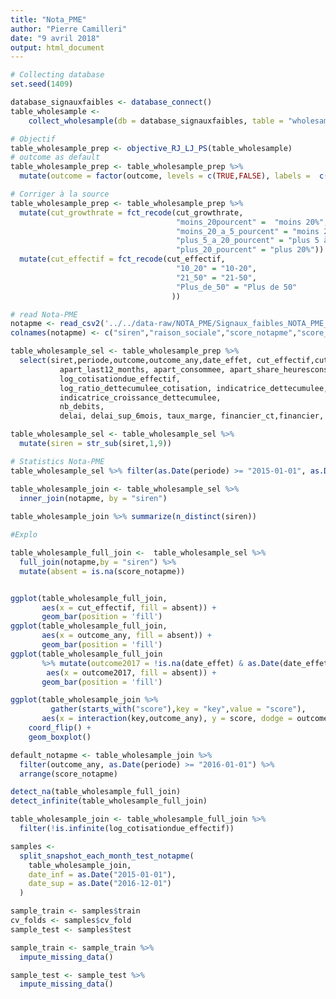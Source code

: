 ```yaml
---
title: "Nota_PME"
author: "Pierre Camilleri"
date: "9 avril 2018"
output: html_document
---
```


```r
# Collecting database
set.seed(1409)

database_signauxfaibles <- database_connect()
table_wholesample <-
    collect_wholesample(db = database_signauxfaibles, table = "wholesample")
```

```r
# Objectif
table_wholesample_prep <- objective_RJ_LJ_PS(table_wholesample)
# outcome as default
table_wholesample_prep <- table_wholesample_prep %>%
  mutate(outcome = factor(outcome, levels = c(TRUE,FALSE), labels =  c("default", "non_default")))
```

```r
# Corriger à la source
table_wholesample_prep <- table_wholesample_prep %>%
  mutate(cut_growthrate = fct_recode(cut_growthrate,
                                     "moins_20pourcent" =  "moins 20%",
                                     "moins_20_a_5_pourcent" = "moins 20 à 5%",
                                     "plus_5_a_20_pourcent" = "plus 5 à 20%",
                                     "plus_20_pourcent" = "plus 20%")) %>%
  mutate(cut_effectif = fct_recode(cut_effectif,
                                     "10_20" = "10-20",
                                     "21_50" = "21-50",
                                     "Plus_de_50" = "Plus de 50"
                                    ))

```

```r
# read Nota-PME
notapme <- read_csv2('../../data-raw/NOTA_PME/Signaux_faibles_NOTA_PME_Benchmark_2016.csv')
colnames(notapme) <- c("siren","raison_sociale","score_notapme","score_rentabilite","score_robustesse","score_solvabilite")
```

```r
table_wholesample_sel <- table_wholesample_prep %>%
  select(siret,periode,outcome,outcome_any,date_effet, cut_effectif,cut_growthrate, lag_effectif_missing,
           apart_last12_months, apart_consommee, apart_share_heuresconsommees,
           log_cotisationdue_effectif,
           log_ratio_dettecumulee_cotisation, indicatrice_dettecumulee,
           indicatrice_croissance_dettecumulee,
           nb_debits,
           delai, delai_sup_6mois, taux_marge, financier_ct,financier, delai_fournisseur,dette_fiscale,poids_frng)

table_wholesample_sel <- table_wholesample_sel %>% 
  mutate(siren = str_sub(siret,1,9))

```

```r
# Statistics Nota-PME
table_wholesample_sel %>% filter(as.Date(periode) >= "2015-01-01", as.Date(periode) < "2017-01-01") %>% summarize(n_distinct(siren))

table_wholesample_join <- table_wholesample_sel %>% 
  inner_join(notapme, by = "siren")
  
table_wholesample_join %>% summarize(n_distinct(siren))
```

```r
#Explo 

table_wholesample_full_join <-  table_wholesample_sel %>% 
  full_join(notapme,by = "siren") %>%
  mutate(absent = is.na(score_notapme))


ggplot(table_wholesample_full_join,
       aes(x = cut_effectif, fill = absent)) +
       geom_bar(position = 'fill')
ggplot(table_wholesample_full_join, 
       aes(x = outcome_any, fill = absent)) + 
       geom_bar(position = 'fill')
ggplot(table_wholesample_full_join 
       %>% mutate(outcome2017 = !is.na(date_effet) & as.Date(date_effet) >= "2017-01-01"),
        aes(x = outcome2017, fill = absent)) + 
       geom_bar(position = 'fill')

ggplot(table_wholesample_join %>% 
         gather(starts_with("score"),key = "key",value = "score"),
       aes(x = interaction(key,outcome_any), y = score, dodge = outcome_any)) +
    coord_flip() + 
    geom_boxplot()

default_notapme <- table_wholesample_join %>% 
  filter(outcome_any, as.Date(periode) >= "2016-01-01") %>% 
  arrange(score_notapme)
```

```r
detect_na(table_wholesample_full_join)
detect_infinite(table_wholesample_full_join)

table_wholesample_join <- table_wholesample_full_join %>%
  filter(!is.infinite(log_cotisationdue_effectif))
```

```r
samples <-
  split_snapshot_each_month_test_notapme(
    table_wholesample_join,
    date_inf = as.Date("2015-01-01"),
    date_sup = as.Date("2016-12-01")
  )

sample_train <- samples$train
cv_folds <- samples$cv_fold
sample_test <- samples$test
```

```r
sample_train <- sample_train %>%
  impute_missing_data()

sample_test <- sample_test %>%
  impute_missing_data()

```

